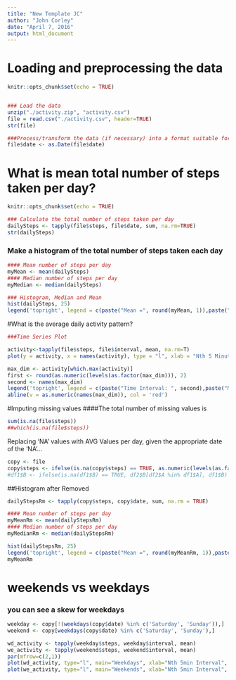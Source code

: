 ---
title: "New Template JC"
author: "John Corley"
date: "April 7, 2016"
output: html_document
---
# Loading and preprocessing the data
```{r setup, include=TRUE}
knitr::opts_chunk$set(echo = TRUE)


### Load the data 
unzip("./activity.zip", "activity.csv")
file = read.csv("./activity.csv", header=TRUE)
str(file)

###Process/transform the data (if necessary) into a format suitable for your analysis
file$date <- as.Date(file$date)

```
# What is mean total number of steps taken per day?
```{r , echo=TRUE}
knitr::opts_chunk$set(echo = TRUE)

### Calculate the total number of steps taken per day
dailySteps <- tapply(file$steps, file$date, sum, na.rm=TRUE)
str(dailySteps)
```
### Make a histogram of the total number of steps taken each day
``` {r, echo=TRUE}

#### Mean number of steps per day
myMean <- mean(dailySteps)
#### Median number of steps per day
myMedian <- median(dailySteps)

### Histogram, Median and Mean
hist(dailySteps, 25)
legend('topright', legend = c(paste("Mean =", round(myMean, 1)),paste("Median =",round(myMedian, 1))), bty = "n")

```

#What is the average daily activity pattern?
```{r , echo=TRUE}


###Time Series Plot

activity<-tapply(file$steps, file$interval, mean, na.rm=T)
plot(y = activity, x = names(activity), type = "l", xlab = "Nth 5 Minute Interval", main = "Daily Activity", ylab = "Avg. Num. Steps")

max_dim <- activity[which.max(activity)]
first <- round(as.numeric(levels(as.factor(max_dim))), 2)
second <- names(max_dim)
legend('topright', legend = c(paste("Time Interval: ", second),paste("Max Avg Steps: ",first)))
abline(v = as.numeric(names(max_dim)), col = 'red')
```

#Imputing missing values
####The total number of missing values is 
```{r , echo=TRUE}
sum(is.na(file$steps))
##which(is.na(file$steps))

```
Replacing 'NA' values with AVG Values per day, given the appropriate date of the 'NA'...
```{r , echo=TRUE}
copy <- file
copy$steps <- ifelse(is.na(copy$steps) == TRUE, as.numeric(levels(as.factor(activity)))[as.numeric(names(activity)) %in% copy$interval], copy$steps)
#df1$B <- ifelse(is.na(df1$B) == TRUE, df2$B[df2$A %in% df1$A], df1$B) 

```

##Histogram after Removed

```{r , echo=TRUE}
dailyStepsRm <- tapply(copy$steps, copy$date, sum, na.rm = TRUE)

#### Mean number of steps per day
myMeanRm <- mean(dailyStepsRm)
#### Median number of steps per day
myMedianRm <- median(dailyStepsRm)

hist(dailyStepsRm, 25)
legend('topright', legend = c(paste("Mean =", round(myMeanRm, 1)),paste("Median =",round(myMedianRm, 1))), bty = "n")
myMeanRm
```
# weekends vs weekdays
### you can see a skew for weekdays
```{r , echo =TRUE}

weekday <- copy[!(weekdays(copy$date) %in% c('Saturday', 'Sunday')),]
weekend <- copy[weekdays(copy$date) %in% c('Saturday', 'Sunday'),]

wd_activity <- tapply(weekday$steps, weekday$interval, mean)
we_activity <- tapply(weekend$steps, weekend$interval, mean)
par(mfrow=c(2,1))
plot(wd_activity, type="l", main="Weekdays", xlab="Nth 5min Interval", ylab="Avg Steps")
plot(we_activity, type="l", main="Weekends", xlab="Nth 5min Interval", ylab="Avg Steps")
```


